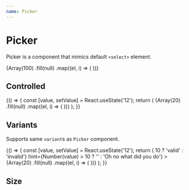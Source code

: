 ```yaml
---
name: Picker
---
```



# Picker

Picker is a component that mimics default `<select>` element.

<Playground>
  <Box css={{ p: '$8', bc: '$surfaceStill' }}>
    <Flex gap="md" css={{ width: '$40' }} cross="stretch">
      <Picker label="Item index" placeholder="1 number">
        {Array(100)
          .fill(null)
          .map((el, i) => (
            <Item key={i} value={`${i + 1}`} label={`Item ${i + 1}`} />
          ))}
      </Picker>
    </Flex>
  </Box>
</Playground>

## Controlled

<Playground>
  {() => {
    const [value, setValue] = React.useState('12');
    return (
      <Box css={{ p: '$8', bc: '$surfaceStill' }}>
        <Flex gap="md" css={{ width: '$40' }}>
          <Picker label="Item index" value={value} onChange={setValue}>
            {Array(20)
              .fill(null)
              .map((el, i) => (
                <Item key={i} value={`${i + 1}`} label={`Item ${i + 1}`} />
              ))}
          </Picker>
        </Flex>
      </Box>
    );
  }}
</Playground>

## Variants

Supports same `variant`s as `Picker` component.

<Playground>
  {() => {
    const [value, setValue] = React.useState('12');
    return (
      <Box css={{ p: '$8', bc: '$surfaceStill' }}>
        <Flex gap="md" css={{ width: '$40' }} cross="stretch">
          <Picker
            label="Item index"
            variant="underlined"
            placeholder="1 number"
            value={value}
            onChange={setValue}
            validity={Number(value) > 10 ? 'valid' : 'invalid'}
            hint={Number(value) > 10 ? '' : 'Oh no what did you do'}
          >
            {Array(20)
              .fill(null)
              .map((el, i) => (
                <Item key={i} value={`${i + 1}`} label={`Item ${i + 1}`} />
              ))}
          </Picker>
        </Flex>
      </Box>
    );
  }}
</Playground>

## Size

<Playground>
  <Flex gap="lg" css={{ p: '$6', bc: '$gray50' }}>
    <Flex flow="column" gap="md">
      <Picker size="sm" label="Boxed" hint="Default variant" placeholder="Small size">
        <Item label="Only option" />
      </Picker>
      <Picker size="sm" variant="underlined" hint="Pretty variant" label="Underlined" placeholder="Small size">
        <Item label="Only option" />
      </Picker>
      <Picker size="sm" variant="transparent" hint="Not using labels" placeholder="Small size">
        <Item label="Only option" />
      </Picker>
    </Flex>
    <Flex flow="column" gap="md">
      <Picker size="md" label="Boxed" hint="Default variant" placeholder="Default size">
        <Item label="Only option" />
      </Picker>
      <Picker size="md" variant="underlined" hint="Pretty variant" label="Underlined" placeholder="Default size">
        <Item label="Only option" />
      </Picker>
      <Picker size="md" variant="transparent" hint="Not using labels" placeholder="Default size">
        <Item label="Only option" />
      </Picker>
    </Flex>
    <Flex flow="column" gap="md">
      <Picker size="lg" label="Boxed" hint="Default variant" placeholder="Large size">
        <Item label="Only option" />
      </Picker>
      <Picker size="lg" variant="underlined" hint="Pretty variant" label="Underlined" placeholder="Large size">
        <Item label="Only option" />
      </Picker>
      <Picker size="lg" variant="transparent" hint="Not using labels" placeholder="Large size">
        <Item label="Only option" />
      </Picker>
    </Flex>
    <Flex flow="column" gap="md">
      <Picker size="xl" label="Boxed" hint="Default variant" placeholder="Editable heading size">
        <Item label="Only option" />
      </Picker>
      <Picker
        size="xl"
        variant="underlined"
        hint="Pretty variant"
        label="Underlined"
        placeholder="Editable heading size"
      >
        <Item label="Only option" />
      </Picker>
      <Picker size="xl" variant="transparent" hint="Not using labels" placeholder="Editable heading size">
        <Item label="Only option" />
      </Picker>
    </Flex>
  </Flex>
</Playground>
